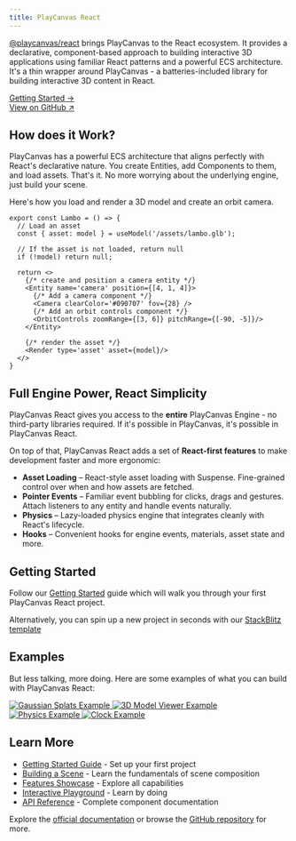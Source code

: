 ```yaml
---
title: PlayCanvas React
---
```



[@playcanvas/react](https://github.com/playcanvas/react) brings PlayCanvas to the React ecosystem. It provides a declarative, component-based approach to building interactive 3D applications using familiar React patterns and a powerful ECS architecture. It's a thin wrapper around PlayCanvas - a batteries-included library for building interactive 3D content in React.

<PlayCanvasReactExample />

<div className='flex py-1 font-bold mb-2'>
  <a href="./getting-started">
    <div className='tablet'>
      <span>Getting Started →</span>
    </div>
  </a>  
  <a href="https://github.com/playcanvas/react" className='foreground underline' target="_blank">View on GitHub ↗</a>
</div>

## How does it Work?

PlayCanvas has a powerful ECS architecture that aligns perfectly with React's declarative nature. You create Entities, add Components to them, and load assets. That's it. No more worrying about the underlying engine, just build your scene.

Here's how you load and render a 3D model and create an orbit camera.

```tsx
export const Lambo = () => {
  // Load an asset
  const { asset: model } = useModel('/assets/lambo.glb');

  // If the asset is not loaded, return null
  if (!model) return null;

  return <>    
    {/* create and position a camera entity */}
    <Entity name='camera' position={[4, 1, 4]}>
      {/* Add a camera component */}
      <Camera clearColor='#090707' fov={28} />
      {/* Add an orbit controls component */}
      <OrbitControls zoomRange={[3, 6]} pitchRange={[-90, -5]}/>
    </Entity>

    {/* render the asset */}
    <Render type='asset' asset={model}/>
  </>
}
```

## Full Engine Power, React Simplicity

PlayCanvas React gives you access to the **entire** PlayCanvas Engine - no third-party libraries required. If it's possible in PlayCanvas, it's possible in PlayCanvas React.

On top of that, PlayCanvas React adds a set of **React-first features** to make development faster and more ergonomic:

- **Asset Loading** – React-style asset loading with Suspense. Fine-grained control over when and how assets are fetched.
- **Pointer Events** – Familiar event bubbling for clicks, drags and gestures. Attach listeners to any entity and handle events naturally.
- **Physics** – Lazy-loaded physics engine that integrates cleanly with React's lifecycle.
- **Hooks** – Convenient hooks for engine events, materials, asset state and more.

## Getting Started

Follow our [Getting Started](./getting-started/) guide which will walk you through your first PlayCanvas React project.

Alternatively, you can spin up a new project in seconds with our [StackBlitz template](https://playcanvas-react.vercel.app/new)

## Examples

But less talking, more doing. Here are some examples of what you can build with PlayCanvas React:

<div style={{ display: 'grid', gridTemplateColumns: 'repeat(auto-fit, minmax(250px, 1fr))', gap: '20px', marginBottom: '40px' }}>
  <a href="https://playcanvas-react.vercel.app/examples/splats">
    <img
      src="/img/user-manual/react/splats.jpg"
      alt="Gaussian Splats Example"
      style={{ width: '100%', height: '200px', objectFit: 'cover', borderRadius: '8px', transition: 'transform 0.2s', cursor: 'pointer' }}
    />
  </a>
  <a href="https://playcanvas-react.vercel.app/examples/model-viewer">
    <img
      src="/img/user-manual/react/render.png"
      alt="3D Model Viewer Example"
      style={{ width: '100%', height: '200px', objectFit: 'cover', borderRadius: '8px', transition: 'transform 0.2s', cursor: 'pointer' }}
    />
  </a>
  <a href="https://playcanvas-react.vercel.app/examples/physics">
    <img
      src="/img/user-manual/react/physics.png"
      alt="Physics Example"
      style={{ width: '100%', height: '200px', objectFit: 'cover', borderRadius: '8px', transition: 'transform 0.2s', cursor: 'pointer' }}
    />
  </a>
  <a href="https://stackblitz.com/edit/pc-react-tick-tock?file=src%2FScene.tsx">
    <img
      src="/img/user-manual/react/clock.png"
      alt="Clock Example"
      style={{ width: '100%', height: '200px', objectFit: 'cover', borderRadius: '8px', transition: 'transform 0.2s', cursor: 'pointer' }}
    />
  </a>
</div>

## Learn More

- [Getting Started Guide](./getting-started/) - Set up your first project
- [Building a Scene](./building-a-scene) - Learn the fundamentals of scene composition
- [Features Showcase](https://playcanvas-react.vercel.app/docs#features) - Explore all capabilities
- [Interactive Playground](https://playcanvas-react.vercel.app/examples) - Learn by doing
- [API Reference](https://playcanvas-react.vercel.app/docs/api) - Complete component documentation

Explore the [official documentation](https://playcanvas-react.vercel.app/docs) or browse the [GitHub repository](https://github.com/playcanvas/react) for more.
